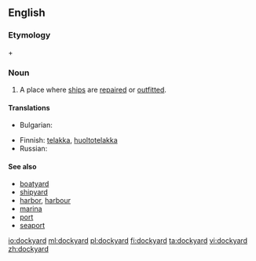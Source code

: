 ==English==

===Etymology===
{{term|dock}} + {{term|yard}}

===Noun===
{{en-noun}}

# A place where [[ship]]s are [[repair|repaired]] or [[outfit|outfitted]].

====Translations====
{{trans-top|ship repair place}}
* Bulgarian: {{t|bg|корабостроителница|f}}
{{trans-mid}}
* Finnish: [[telakka]], [[huoltotelakka]]
* Russian: {{t|ru|судоремонтный завод|m|sc=Cyrl}}
{{trans-bottom}}

====See also====
* [[boatyard]]
* [[shipyard]]
* [[harbor]], [[harbour]]
* [[marina]]
* [[port]]
* [[seaport]]

[[io:dockyard]]
[[ml:dockyard]]
[[pl:dockyard]]
[[fi:dockyard]]
[[ta:dockyard]]
[[vi:dockyard]]
[[zh:dockyard]]